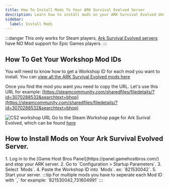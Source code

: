 ---
title: How To Install Mods To Your ARK Survival Evolved Server
description: Learn how to install mods on your ARK Survival Evolved dedicated server.
sidebar:
  label: Install Mods
---

:::danger
This only works for Steam players, [Ark Survival Evolved servers](https://www.gamehostbros.com/ark-survival-evolved-server-hosting/) have NO Mod support for Epic Games players.
:::

## How To Get Your Workshop Mod IDs

You will need to know how to get a Workshop ID for each mod you want to install. You can [view all the ARK Survival Evolved mods here](https://steamcommunity.com/workshop/browse/?appid=346110&requiredtags%5B%5D=Mod)

Once you find the mod you want you need to copy the URL. Let's use this URL for example: [https://steamcommunity.com/sharedfiles/filedetails/?id=3070288532&searchtext=bhop](https://steamcommunity.com/sharedfiles/filedetails/?id=3070288532&searchtext=bhop)

![CS2 workshop URL](../../../../assets/guide-images/cs2-workshop-screenshot.jpg)
Go to the Steam Workshop page for Ark Surival Evolved, which can be found [here](https://steamcommunity.com/workshop/browse/?appid=346110&requiredtags%5B%5D=Mod)

## How to Install Mods on Your Ark Survival Evolved Server.
<Steps>
1. Log in to the [Game Host Bros Panel](https://panel.gamehostbros.com/) and stop your ARK server.
2. Go to `Configuration > Startup Parameters`.
3. Select `Mods`.
4. Paste the Workshop ID into `Mods`. ex: `821530042`.
5. Start your server.
</Steps>
:::tip
For multiple mods you have to seperate each Mod ID with `,` for example: `821530042,731604991`
:::
